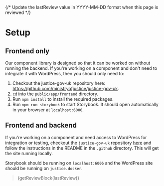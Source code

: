 
{/* Update the lastReview value in YYYY-MM-DD format when this page is reviewed */}

<Meta title="Development/Setup" />

# Setup

## Frontend only
Our component library is designed so that it can be worked on without running the backend. If you're working on a
component and don't need to integrate it with WordPress, then you should only need to:

1. Checkout the justice-gov-uk repository here: https://github.com/ministryofjustice/justice-gov-uk.
2. `cd` into the `public/app/frontend` directory.
3. Run `npm install` to install the required packages.
4. Run `npm run storybook` to start Storybook. It should open automatically in your browser at `localhost:6006`.

## Frontend and backend

If you're working on a component and need access to WordPress for integration or testing, checkout the `justice-gov-uk` repository [here](https://github.com/ministryofjustice/justice-gov-uk) and follow the instructions in the
 README in the `.github` directory. This will get the site running locally.

Storybook should be running on `localhost:6006` and the WordPress site should be running on `justice.docker`.

> {getReviewBlock(lastReview)}